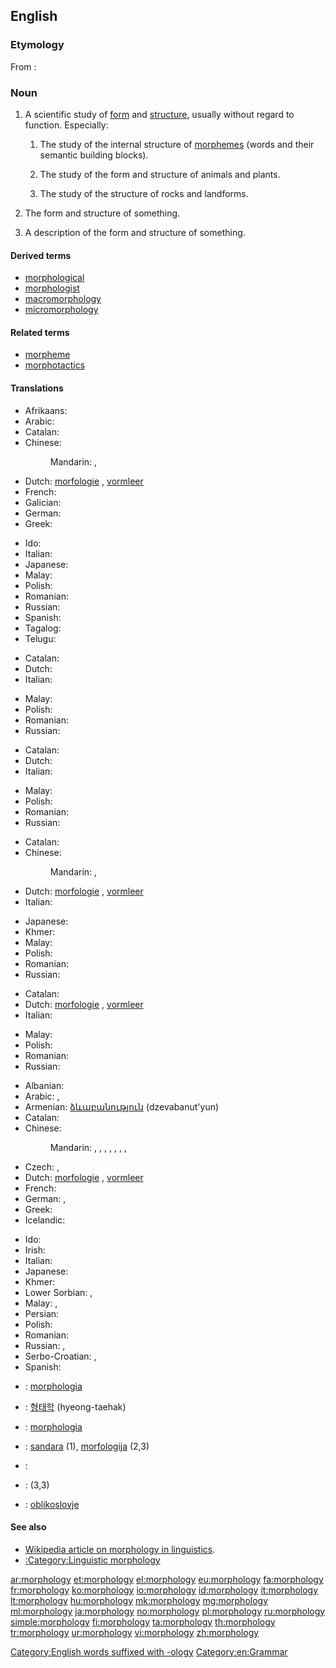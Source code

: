 ==English==

===Etymology===
From {{etyl|grc|en}}: {{prefix|morpho|-logy|lang=en}}

===Noun===
{{wikipedia}}
{{en-noun|~|morphologies}}

# {{context|uncountable|lang=en}} A scientific study of [[form]] and [[structure]], usually without regard to function. Especially:
## {{context|linguistics|lang=en}} The study of the internal structure of [[morpheme]]s (words and their semantic building blocks).
## {{context|biology|lang=en}} The study of the form and structure of animals and plants.
## {{context|geology|lang=en}} The study of the structure of rocks and landforms.
# {{context|countable|lang=en}} The form and structure of something.
# {{context|countable|lang=en}} A description of the form and structure of something.

====Derived terms====
* [[morphological]]
* [[morphologist]]
* [[macromorphology]]
* [[micromorphology]]

====Related terms====
* [[morpheme]]
* [[morphotactics]]

====Translations====
{{trans-top|a scientific study of form and structure}}
* Afrikaans: {{t|af|morfologie}}
* Arabic: {{t|ar|مورفولوجيا|f|tr=murfulujya}}
* Catalan: {{t+|ca|morfologia|f}}
* Chinese:
*: Mandarin: {{t|cmn|形態學|sc=Hani}}, {{t+|cmn|形态学|tr=xíngtàixué|sc=Hani}}
* Dutch: [[morfologie]] {{f}}, [[vormleer]]
* French: {{t+|fr|morphologie|f}}
* Galician: {{t+|gl|morfoloxía|f}}
* German: {{t+|de|Morphologie|f}}
* Greek: {{t+|el|μορφολογία|f|sc=Grek}}
{{trans-mid}}
* Ido: {{t+|io|morfologio}}
* Italian: {{t+|it|morfologia|f}}
* Japanese: {{t|ja|形態学|tr=けいたいがく, keitaigaku}}
* Malay: {{t|ms|morfologi}}
* Polish: {{t+|pl|morfologia|f}}
* Romanian: {{t+|ro|morfologie|f}}
* Russian: {{t+|ru|морфология|f|tr=morfológija}}
* Spanish: {{t+|es|morfología|f}}
* Tagalog: {{t|tl|putang ina}}
* Telugu: {{t|te|రూపనిర్మాణశాస్త్రము}}
{{trans-bottom}}

{{trans-top|the form and structure of something}}
* Catalan: {{t+|ca|morfologia|f}}
* Dutch: {{t+|nl|morfologie|f}}
* Italian: {{t+|it|morfologia|f}}
{{trans-mid}}
* Malay: {{t|ms|morfologi}}
* Polish: {{t+|pl|morfologia|f}}
* Romanian: {{t+|ro|morfologie|f}}
* Russian: {{t+|ru|морфология|f|tr=morfológija}}
{{trans-bottom}}

{{trans-top|a description of the form and structure of something}}
* Catalan: {{t+|ca|morfologia|f}}
* Dutch: {{t+|nl|morfologie|f}}
* Italian: {{t+|it|morfologia}}
{{trans-mid}}
* Malay: {{t|ms|morfologi}}
* Polish: {{t+|pl|morfologia|f}}
* Romanian: {{t+|ro|morfologie|f}}
* Russian: {{t+|ru|морфология|f|tr=morfológija}}
{{trans-bottom}}

{{trans-top|biological study of the form and structure}}
* Catalan: {{t+|ca|morfologia|f}}
* Chinese:
*: Mandarin: {{t|cmn|形態學|sc=Hani}}, {{t+|cmn|形态学|tr=xíngtàixué|sc=Hani}}
* Dutch: [[morfologie]] {{f}}, [[vormleer]]
* Italian: {{t+|it|morfologia|f}}
{{trans-mid}}
* Japanese: {{t|ja|形態学|tr=けいたいがく, keitaigaku}}
* Khmer: {{t|km|សណ្ឋានវិទ្យា|sc=Khmr|tr=sɑntʰaan vityie}}
* Malay: {{t|ms|morfologi}}
* Polish: {{t+|pl|morfologia|f}}
* Romanian: {{t+|ro|morfologie|f}}
* Russian: {{t+|ru|морфология|f|tr=morfológija}}
{{trans-bottom}}

{{trans-top|geological study of the form and structure}}
* Catalan: {{t+|ca|morfologia|f}}
* Dutch: [[morfologie]] {{f}}, [[vormleer]]
* Italian: {{t+|it|morfologia}}
{{trans-mid}}
* Malay: {{t|ms|morfologi}}
* Polish: {{t+|pl|morfologia|f}}
* Romanian: {{t+|ro|morfologie|f}}
* Russian: {{t+|ru|морфология|f|tr=morfológija}}
{{trans-bottom}}

{{trans-top|linguistic study of the form and structure}}
* Albanian: {{t|sq|morfologji|f}}
* Arabic: {{t+|ar|صرف|m|tr=Sarf}}, {{t|ar|مورفولوجيا|f|tr=murfulujya}}
* Armenian: [[ձևաբանություն]] (dzevabanut'yun)
* Catalan: {{t+|ca|morfologia|f}}
* Chinese:
*: Mandarin: {{t|cmn|形態學|sc=Hani}}, {{t+|cmn|形态学|tr=xíngtàixué|sc=Hani}}, {{t+|cmn|構詞學|sc=Hani}}, {{t|cmn|构词学|tr=gòucíxué|sc=Hani}}, {{t|cmn|詞型變化|sc=Hani}}, {{t|cmn|词型变化|tr=cíxíngbiànhuà|sc=Hani}}, {{t|cmn|語形學|sc=Hani}}, {{t|cmn|语形学|tr=yǔxíngxué|sc=Hani}}
* Czech: {{t|cs|morfologie|f}}, {{t|cs|tvarosloví|n}}
* Dutch: [[morfologie]] {{f}}, [[vormleer]]
* French: {{t+|fr|morphologie|f}}
* German: {{t+|de|Morphologie|f}}, {{t+|de|Wortbildung|f}}
* Greek: {{t+|el|μορφολογία|f|sc=Grek}}
* Icelandic: {{t|is|orðhlutafræði|f}}
{{trans-mid}}
* Ido: {{t+|io|morfologio}}
* Irish: {{t|ga|moirfeolaíocht|f}}
* Italian: {{t+|it|morfologia|f}}
* Japanese: {{t|ja|形態論|tr=けいたいろん, keitairon}}
* Khmer: {{t|km|រូបសព្ទ|sc=Khmr|tr=ruup sap}}
* Lower Sorbian: {{t|dsb|słowoskład|m}}, {{t|dsb|morfologija|f}}
* Malay: {{t|ms|nahu bentuk}}, {{t|ms|morfologi}}
* Persian: {{t+|fa|صرف}}
* Polish: {{t+|pl|morfologia|f}}
* Romanian: {{t+|ro|morfologie|f}}
* Russian: {{t+|ru|морфология|f|tr=morfológija}}, {{t+|ru|словообразование|n|tr=slovoobrazovánije}}
* Serbo-Croatian: {{t|sh|oblikoslovlje|n}}, {{t|sh|morfologija|f}}
* Spanish: {{t+|es|morfología|f}}
{{trans-bottom}}

{{checktrans-top}}
* {{ttbc|ia}}: [[morphologia]]
* {{ttbc|ko}}: [[형태학]] (hyeong-taehak)
* {{ttbc|la}}: [[morphologia]]
* {{ttbc|lt}}: [[sandara]] {{f}} (1), [[morfologija]] {{f}} (2,3)
{{trans-mid}}
* {{ttbc|fa}}: {{t|fa|واژهشناسی|tr=vazhe-shenasi}}
* {{ttbc|sd}}: {{t+|sd|صرفيات|tr=Sarfiaat|f}} (3,3)
* {{ttbc|sl}}: [[oblikoslovje]]
{{trans-bottom}}

====See also====
* [[w:morphology (linguistics)| Wikipedia article on morphology in linguistics]].
* [[:Category:Linguistic morphology]]

[[Category:English words suffixed with -ology]]
[[Category:en:Grammar]]

[[ar:morphology]]
[[et:morphology]]
[[el:morphology]]
[[eu:morphology]]
[[fa:morphology]]
[[fr:morphology]]
[[ko:morphology]]
[[io:morphology]]
[[id:morphology]]
[[it:morphology]]
[[lt:morphology]]
[[hu:morphology]]
[[mk:morphology]]
[[mg:morphology]]
[[ml:morphology]]
[[ja:morphology]]
[[no:morphology]]
[[pl:morphology]]
[[ru:morphology]]
[[simple:morphology]]
[[fi:morphology]]
[[ta:morphology]]
[[th:morphology]]
[[tr:morphology]]
[[ur:morphology]]
[[vi:morphology]]
[[zh:morphology]]